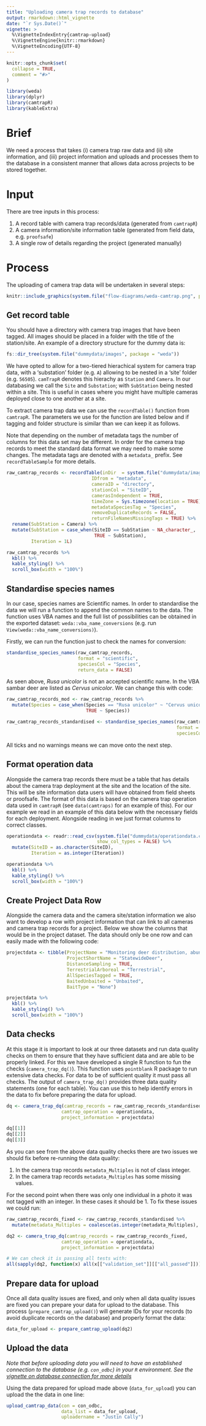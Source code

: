 ```yaml
---
title: "Uploading camera trap records to database"
output: rmarkdown::html_vignette
date: "`r Sys.Date()`"
vignette: >
  %\VignetteIndexEntry{camtrap-upload}
  %\VignetteEngine{knitr::rmarkdown}
  %\VignetteEncoding{UTF-8}
---
```


```r
knitr::opts_chunk$set(
  collapse = TRUE,
  comment = "#>"
)
```

```r
library(weda)
library(dplyr)
library(camtrapR)
library(kableExtra)
```

# Brief  

We need a process that takes (i) camera trap raw data and (ii) site information, and (iii) project information and uploads and processes them to the database in a consistent manner that allows data across projects to be stored together.    

# Input  

There are tree inputs in this process: 

1. A record table with camera trap records/data (generated from `camtrapR`) 
2. A camera information/site information table (generated from field data, e.g. `proofsafe`)  
3. A single row of details regarding the project (generated manually)   

# Process  

The uploading of camera trap data will be undertaken in several steps:  

```r
knitr::include_graphics(system.file("flow-diagrams/weda-camtrap.png", package = "weda"))
```
## Get record table  

You should have a directory with camera trap images that have been tagged. All images should be placed in a folder with the title of the station/site. An example of a directory structure for the dummy data is:  

```r
fs::dir_tree(system.file("dummydata/images", package = "weda"))
```

We have opted to allow for a two-tiered hierachical system for camera trap data, with a 'substation' folder (e.g. `A`) allowing to be nested in a 'site' folder (e.g. `56505`). `camTrapR` denotes this hierachy as `Station` and `Camera`. In our databasing we call the `Site` and `Substation`; with `SubStation` being nested within a site. This is useful in cases where you might have multiple cameras deployed close to one another at a site.  

To extract camera trap data we can use the `recordTable()` function from `camtrapR`. The parameters we use for the function are listed below and if tagging and folder structure is similar than we can keep it as follows.  

Note that depending on the number of metadata tags the number of columns for this data set may be different. In order for the camera trap records to meet the standard data format we may need to make some changes. The metadata tags are denoted with a `metadata_` prefix. See `recordTableSample` for more details. 

```r
raw_camtrap_records <- recordTable(inDir  = system.file("dummydata/images", package = "weda"),
                               IDfrom = "metadata", 
                               cameraID = "directory", 
                               stationCol = "SiteID",
                               camerasIndependent = TRUE,
                               timeZone = Sys.timezone(location = TRUE),
                               metadataSpeciesTag = "Species", 
                               removeDuplicateRecords = FALSE, 
                               returnFileNamesMissingTags = TRUE) %>%
  rename(SubStation = Camera) %>%
  mutate(SubStation = case_when(SiteID == SubStation ~ NA_character_, 
                                TRUE ~ SubStation), 
         Iteration = 1L)

raw_camtrap_records %>%
  kbl() %>% 
  kable_styling() %>%
  scroll_box(width = "100%")
```

## Standardise species names  

In our case, species names are Scientific names. In order to standardise the data we will run a function to append the common names to the data. The function uses VBA names and the full list of possibilities can be obtained in the exported dataset: `weda::vba_name_conversions` (e.g. run `View(weda::vba_name_conversions)`).   

Firstly, we can run the function just to check the names for conversion:  

```r
standardise_species_names(raw_camtrap_records, 
                          format = "scientific", 
                          speciesCol = "Species",
                          return_data = FALSE)
```

As seen above, *Rusa unicolor* is not an accepted scientific name. In the VBA sambar deer are listed as *Cervus unicolor*. We can change this with code:  

```r
raw_camtrap_records_mod <- raw_camtrap_records %>% 
  mutate(Species = case_when(Species == "Rusa unicolor" ~ "Cervus unicolor", 
                             TRUE ~ Species))

raw_camtrap_records_standardised <- standardise_species_names(raw_camtrap_records_mod, 
                                                              format = "scientific", 
                                                              speciesCol = "Species")
```

All ticks and no warnings means we can move onto the next step.  

## Format operation data  

Alongside the camera trap records there must be a table that has details about the camera trap deployment at the site and the location of the site. This will be site information data users will have obtained from field sheets or proofsafe. The format of this data is based on the camera trap operation data used in `camtrapR` (see `data(camtraps)` for an example of this). For our example we read in an example of this data below with the necessary fields for each deployment. Alongside reading in we just format columns to correct classes.    

```r
operationdata <- readr::read_csv(system.file("dummydata/operationdata.csv", package = "weda"), 
                                 show_col_types = FALSE) %>%
  mutate(SiteID = as.character(SiteID), 
         Iteration = as.integer(Iteration))

operationdata %>%
  kbl() %>%
  kable_styling() %>%
  scroll_box(width = "100%")
```

## Create Project Data Row   

Alongside the camera data and the camera site/station information we also want to develop a row with project information that can link to all cameras and camera trap records for a project. Below we show the columns that would be in the project dataset. The data should only be one row and can easily made with the following code:  

```r
projectdata <- tibble(ProjectName = "Monitoring deer distribution, abundance, and impacts across Victoria",
                      ProjectShortName = "StatewideDeer",
                      DistanceSampling = TRUE, 
                      TerrestrialArboreal = "Terrestrial", 
                      AllSpeciesTagged = TRUE, 
                      BaitedUnbaited = "Unbaited", 
                      BaitType = "None")

projectdata %>%
  kbl() %>%
  kable_styling() %>%
  scroll_box(width = "100%")
```

## Data checks  

At this stage it is important to look at our three datasets and run data quality checks on them to ensure that they have sufficient data and are able to be properly linked. For this we have developed a single R function to fun the checks (`camera_trap_dq()`). This function uses `pointblank` R package to run extensive data checks. For data to be of sufficient quality it must pass all checks. The output of `camera_trap_dq()` provides three data quality statements (one for each table). You can use this to help identify errors in the data to fix before preparing the data for upload. 

```r
dq <- camera_trap_dq(camtrap_records = raw_camtrap_records_standardised, 
                    camtrap_operation = operationdata, 
                    project_information = projectdata)

dq[[1]]
dq[[2]]
dq[[3]]
```

As you can see from the above data quality checks there are two issues we should fix before re-running the data quality:  

1. In the camera trap records `metadata_Multiples` is not of class integer.  
2. In the camera trap records `metadata_Multiples` has some missing values.  

For the second point when there was only one individual in a photo it was not tagged with an integer. In these cases it should be 1. To fix these issues we could run:  

```r
raw_camtrap_records_fixed <- raw_camtrap_records_standardised %>%
  mutate(metadata_Multiples = coalesce(as.integer(metadata_Multiples), 1L))

dq2 <- camera_trap_dq(camtrap_records = raw_camtrap_records_fixed, 
                    camtrap_operation = operationdata, 
                    project_information = projectdata)

# We can check it is passing all tests with: 
all(sapply(dq2, function(x) all(x[["validation_set"]][["all_passed"]])))
```

## Prepare data for upload  

Once all data quality issues are fixed, and only when all data quality issues are fixed you can prepare your data for upload to the database. This process (`prepare_camtrap_upload()`) will generate IDs for your records (to avoid duplicate records on the database) and properly format the data:  

```r
data_for_upload <- prepare_camtrap_upload(dq2)
```

## Upload the data  

*Note that before uploading data you will need to have an established connection to the database (e.g. `con_odbc`) in your `R` environment. See the [vignette on database connection for more details](https://JustinCally.github.io/weda/articles/database-connect.html)*  

Using the data prepared for upload made above (`data_for_upload`) you can upload the the data in one line:

```r
upload_camtrap_data(con = con_odbc, 
                    data_list = data_for_upload, 
                    uploadername = "Justin Cally")
```

